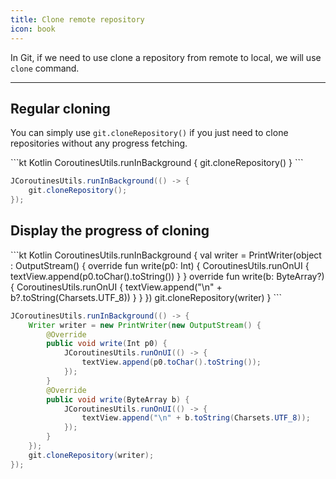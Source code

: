 ```yaml
---
title: Clone remote repository
icon: book
---
```


In Git, if we need to use clone a repository from remote to local, we will use `clone` command.

---

## Regular cloning

You can simply use `git.cloneRepository()` if you just need to clone repositories without any progress fetching.

<CodeGroup>
```kt Kotlin
CoroutinesUtils.runInBackground {
    git.cloneRepository()
}
```

```java Java
JCoroutinesUtils.runInBackground(() -> {
    git.cloneRepository();
});
```
</CodeGroup>

## Display the progress of cloning

<CodeGroup>
```kt Kotlin
CoroutinesUtils.runInBackground {
    val writer = PrintWriter(object : OutputStream() {
        override fun write(p0: Int) {
            CoroutinesUtils.runOnUI {
                textView.append(p0.toChar().toString())
            }
        }
        override fun write(b: ByteArray?) {
            CoroutinesUtils.runOnUI {
                textView.append("\n" + b?.toString(Charsets.UTF_8))
            }
        }
    })
    git.cloneRepository(writer)
}
```

```java Java
JCoroutinesUtils.runInBackground(() -> {
    Writer writer = new PrintWriter(new OutputStream() {
        @Override
        public void write(Int p0) {
            JCoroutinesUtils.runOnUI(() -> {
                textView.append(p0.toChar().toString());
            });
        }
        @Override
        public void write(ByteArray b) {
            JCoroutinesUtils.runOnUI(() -> {
                textView.append("\n" + b.toString(Charsets.UTF_8));
            });
        }
    });
    git.cloneRepository(writer);
});
```
</CodeGroup>